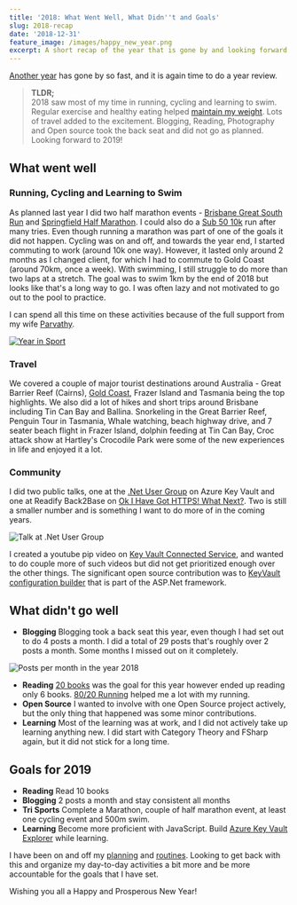 ```yaml
---
title: '2018: What Went Well, What Didn''t and Goals'
slug: 2018-recap
date: '2018-12-31'
feature_image: /images/happy_new_year.png
excerpt: A short recap of the year that is gone by and looking forward!
---
```

[Another year](/blog/2017-recap/) has gone by so fast, and it is again time to do a year review.

> **TLDR;**  
> 2018 saw most of my time in running, cycling and learning to swim. Regular exercise and healthy eating helped [maintain my weight](/blog/how-i-lost-13-kilos-in-one-and-half-months/). Lots of travel added to the excitement. Blogging, Reading, Photography and Open source took the back seat and did not go as planned. Looking forward to 2019!

## What went well

### **Running, Cycling and Learning to Swim**

As planned last year I did two half marathon events - [Brisbane Great South Run](https://www.strava.com/activities/1495400703) and [Springfield Half Marathon](https://www.strava.com/activities/1628202657). I could also do a [Sub 50 10k](https://www.strava.com/activities/1756881573/overview) run after many tries. Even though running a marathon was part of one of the goals it did not happen. Cycling was on and off, and towards the year end, I started commuting to work (around 10k one way). However, it lasted only around 2 months as I changed client, for which I had to commute to Gold Coast (around 70km, once a week). With swimming, I still struggle to do more than two laps at a stretch. The goal was to swim 1km by the end of 2018 but looks like that's a long way to go. I was often lazy and not motivated to go out to the pool to practice.

I can spend all this time on these activities because of the full support from my wife [Parvathy](https://www.facebook.com/parvathy.panicker).

[![Year in Sport](/images/2018_sport.jpg)](https://2018.strava.com/en-us/video/92aff78b819c502351b85b8ef27e35025cd97adf)

### **Travel**

We covered a couple of major tourist destinations around Australia - Great Barrier Reef (Cairns), [Gold Coast](/blog/ndc-security-2018-overview-and-key-takeaways/), Frazer Island and Tasmania being the top highlights. We also did a lot of hikes and short trips around Brisbane including Tin Can Bay and Ballina. Snorkeling in the Great Barrier Reef, Penguin Tour in Tasmania, Whale watching, beach highway drive, and 7 seater beach flight in Frazer Island, dolphin feeding at Tin Can Bay, Croc attack show at Hartley's Crocodile Park were some of the new experiences in life and enjoyed it a lot.

### **Community**

I did two public talks, one at the [.Net User Group](https://www.meetup.com/en-AU/Brisbane-Net-User-Group/events/251639570/) on Azure Key Vault and one at Readify Back2Base on [Ok I Have Got HTTPS! What Next?](/blog/ok-i-have-got-https-what-next/). Two is still a smaller number and is something I want to do more of in the coming years.

![Talk at .Net User Group](/images/2018_talks_ug.jpg)

I created a youtube pip video on [Key Vault Connected Service](https://www.youtube.com/watch?v=S7EPrlpPqXw), and wanted to do couple more of such videos but did not get prioritized enough over the other things. The significant open source contribution was to [KeyVault configuration builder](https://github.com/aspnet/MicrosoftConfigurationBuilders/commits?author=rahulpnath) that is part of the ASP.Net framework.

## What didn't go well

-   **Blogging** Blogging took a back seat this year, even though I had set out to do 4 posts a month. I did a total of 29 posts that's roughly over 2 posts a month. Some months I missed out on it completely.

![Posts per month in the year 2018](/images/2018_postpermonth.jpg)

-   **Reading** [20 books](https://www.goodreads.com/user_challenges/13036464) was the goal for this year however ended up reading only 6 books. [80/20 Running](https://www.goodreads.com/book/show/20821042-80-20-running) helped me a lot with my running.
-   **Open Source** I wanted to involve with one Open Source project actively, but the only thing that happened was some minor contributions.
-   **Learning** Most of the learning was at work, and I did not actively take up learning anything new. I did start with Category Theory and FSharp again, but it did not stick for a long time.

## Goals for 2019

-   **Reading** Read 10 books
-   **Blogging** 2 posts a month and stay consistent all months
-   **Tri Sports** Complete a Marathon, couple of half marathon event, at least one cycling event and 500m swim.
-   **Learning** Become more proficient with JavaScript. Build [Azure Key Vault Explorer](https://github.com/rahulpnath/keyvaultexplorer) while learning.

I have been on and off my [planning](/blog/experimenting-with-pomodoro-technique/) and [routines](/blog/morning-routine/). Looking to get back with this and organize my day-to-day activities a bit more and be more accountable for the goals that I have set.

Wishing you all a Happy and Prosperous New Year!
